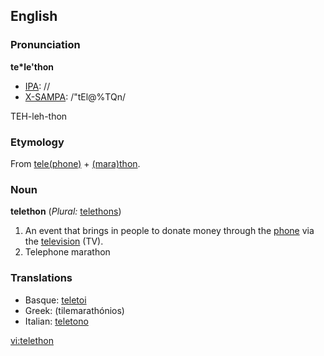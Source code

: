 ==English==
===Pronunciation===
'''te*le'thon'''
*[[IPA]]: //
*[[X-SAMPA]]: /"tEl@%TQn/
TEH-leh-thon

===Etymology===
From [[telephone|tele(phone)]] + [[marathon|(mara)thon]].

===Noun===
'''telethon''' (''Plural:'' [[telethons]])
#An event that brings in people to donate money through the [[phone]] via the [[television]] (TV).
#Telephone marathon

===Translations===
*Basque: [[teletoi]]
*Greek: {{t|el|τηλεμαραθώνιος|m|sc=Grek}} (tilemarathónios)
*Italian: [[teletono]]

[[vi:telethon]]